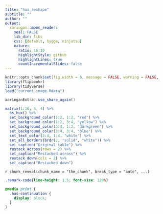 ```yaml
---
title: "hux reshape"
subtitle: ""
author: ""
output:
  xaringan::moon_reader:
    seal: FALSE
    lib_dir: libs
    css: [default, hygge, ninjutsu]
    nature:
      ratio: 16:10
      highlightStyle: github
      highlightLines: true
      countIncrementalSlides: false
---
```




```r
knitr::opts_chunk$set(fig.width = 6, message = FALSE, warning = FALSE, comment = "", cache = F)
library(flipbookr)
library(tidyverse)
load("current_image.Rdata")
```


```r
xaringanExtra::use_share_again()
```


```r
matrix(1:16, 4, 4) %>% 
  as_hux() %>% 
  set_background_color(1:2, 1:2, "red") %>% 
  set_background_color(1:2, 3:4, "yellow") %>% 
  set_background_color(3:4, 1:2, "darkgreen") %>% 
  set_background_color(3:4, 3:4, "blue") %>% 
  set_text_color(3:4, 1:4, "white") %>% 
  set_all_borders(brdr(2, "solid", "white")) %>%   
  set_caption("Original table") %>% 
  restack_across(rows = 2) %>% 
  set_caption("Restacked across") %>% 
  restack_down(cols = 2) %>% 
  set_caption("Restacked down")
```

`r chunk_reveal(chunk_name = "the_chunk", break_type = "auto", ...)`



```css
.remark-code{line-height: 1.5; font-size: 120%}

@media print {
  .has-continuation {
    display: block;
  }
}
```

